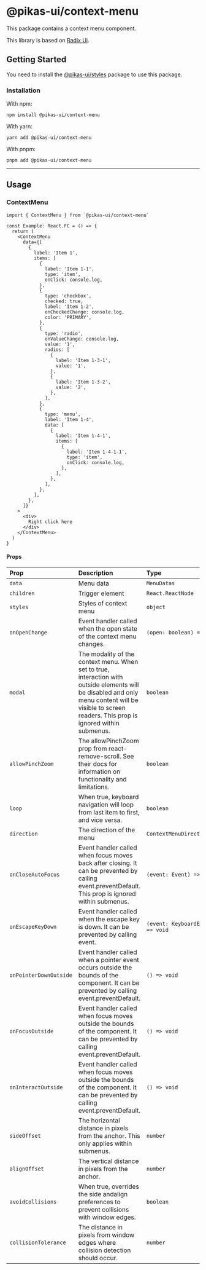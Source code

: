 

<NextSeo title="Context Menu" />

# @pikas-ui/context-menu

This package contains a context menu component.

This library is based on [Radix Ui](https://www.radix-ui.com/).

## Getting Started

You need to install the <a href={stylesLink}>@pikas-ui/styles</a> package to use this package.

### Installation

With npm:

```
npm install @pikas-ui/context-menu
```

With yarn:

```
yarn add @pikas-ui/context-menu
```

With pnpm:

```
pnpm add @pikas-ui/context-menu
```

---

## Usage

### ContextMenu

<ContextMenuExample />

```tsx
import { ContextMenu } from `@pikas-ui/context-menu`

const Example: React.FC = () => {
  return (
    <ContextMenu
      data={[
        {
          label: 'Item 1',
          items: [
            {
              label: 'Item 1-1',
              type: 'item',
              onClick: console.log,
            },
            {
              type: 'checkbox',
              checked: true,
              label: 'Item 1-2',
              onCheckedChange: console.log,
              color: 'PRIMARY',
            },
            {
              type: 'radio',
              onValueChange: console.log,
              value: '1',
              radios: [
                {
                  label: 'Item 1-3-1',
                  value: '1',
                },
                {
                  label: 'Item 1-3-2',
                  value: '2',
                },
              ],
            },
            {
              type: 'menu',
              label: 'Item 1-4',
              data: [
                {
                  label: 'Item 1-4-1',
                  items: [
                    {
                      label: 'Item 1-4-1-1',
                      type: 'item',
                      onClick: console.log,
                    },
                  ],
                },
              ],
            },
          ],
        },
      ]}
    >
      <div>
        Right click here
      </div>
    </ContextMenu>
  )
}
```

#### Props

| Prop                   | Description                                                                                                                                                                                           | Type                             | Default |
| :--------------------- | :---------------------------------------------------------------------------------------------------------------------------------------------------------------------------------------------------- | :------------------------------- | :------ |
| `data`                 | Menu data                                                                                                                                                                                             | `MenuDatas`                      | -       |
| `children`             | Trigger element                                                                                                                                                                                       | `React.ReactNode`                | -       |
| `styles`               | Styles of context menu                                                                                                                                                                                | `object`                         | -       |
| `onOpenChange`         | Event handler called when the open state of the context menu changes.                                                                                                                                 | `(open: boolean) => void`        | -       |
| `modal`                | The modality of the context menu. When set to true, interaction with outside elements will be disabled and only menu content will be visible to screen readers. This prop is ignored within submenus. | `boolean`                        | `true`  |
| `allowPinchZoom`       | The allowPinchZoom prop from react-remove-scroll. See their docs for information on functionality and limitations.                                                                                    | `boolean`                        | `false` |
| `loop`                 | When true, keyboard navigation will loop from last item to first, and vice versa.                                                                                                                     | `boolean`                        | `false` |
| `direction`            | The direction of the menu                                                                                                                                                                             | `ContextMenuDirectionType`       | -       |
| `onCloseAutoFocus`     | Event handler called when focus moves back after closing. It can be prevented by calling event.preventDefault. This prop is ignored within submenus.                                                  | `(event: Event) => void`         | -       |
| `onEscapeKeyDown`      | Event handler called when the escape key is down. It can be prevented by calling event.                                                                                                               | `(event: KeyboardEvent) => void` | -       |
| `onPointerDownOutside` | Event handler called when a pointer event occurs outside the bounds of the component. It can be prevented by calling event.preventDefault.                                                            | `() => void`                     | -       |
| `onFocusOutside`       | Event handler called when focus moves outside the bounds of the component. It can be prevented by calling event.preventDefault.                                                                       | `() => void`                     | -       |
| `onInteractOutside`    | Event handler called when focus moves outside the bounds of the component. It can be prevented by calling event.preventDefault.                                                                       | `() => void`                     | -       |
| `sideOffset`           | The horizontal distance in pixels from the anchor. This only applies within submenus.                                                                                                                 | `number`                         | -       |
| `alignOffset`          | The vertical distance in pixels from the anchor.                                                                                                                                                      | `number`                         | -       |
| `avoidCollisions`      | When true, overrides the side andalign preferences to prevent collisions with window edges.                                                                                                           | `boolean`                        | `true`  |
| `collisionTolerance`   | The distance in pixels from window edges where collision detection should occur.                                                                                                                      | `number`                         | -       |
